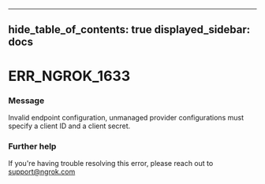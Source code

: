 

---
hide_table_of_contents: true
displayed_sidebar: docs
---


# ERR_NGROK_1633

### Message
Invalid endpoint configuration, unmanaged provider configurations must specify a client ID and a client secret.

<ErrorDetails error="err_ngrok_1633" />



### Further help
If you're having trouble resolving this error, please reach out to [support@ngrok.com](mailto:support@ngrok.com?subject=Help%20with%20ERR_NGROK_1633)

